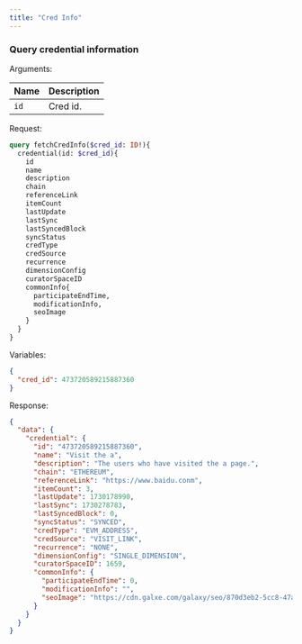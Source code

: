 ```yaml
---
title: "Cred Info"
---
```


### Query credential information

Arguments:

| Name     | Description       |
|----------|-------------------|
| `id`     | Cred id.          |

Request:

```graphql
query fetchCredInfo($cred_id: ID!){
  credential(id: $cred_id){
    id
    name
    description
    chain
    referenceLink
    itemCount
    lastUpdate
    lastSync
    lastSyncedBlock
    syncStatus
    credType
    credSource
    recurrence
    dimensionConfig
    curatorSpaceID
    commonInfo{
      participateEndTime,
      modificationInfo,
      seoImage
    }
  }
}
```

Variables:

```json
{
  "cred_id": 473720589215887360
}
```

Response:
```json
{
  "data": {
    "credential": {
      "id": "473720589215887360",
      "name": "Visit the a",
      "description": "The users who have visited the a page.",
      "chain": "ETHEREUM",
      "referenceLink": "https://www.baidu.conm",
      "itemCount": 3,
      "lastUpdate": 1730178990,
      "lastSync": 1730278783,
      "lastSyncedBlock": 0,
      "syncStatus": "SYNCED",
      "credType": "EVM_ADDRESS",
      "credSource": "VISIT_LINK",
      "recurrence": "NONE",
      "dimensionConfig": "SINGLE_DIMENSION",
      "curatorSpaceID": 1659,
      "commonInfo": {
        "participateEndTime": 0,
        "modificationInfo": "",
        "seoImage": "https://cdn.galxe.com/galaxy/seo/870d3eb2-5cc8-47a4-965c-1a947c08e4f4.png"
      }
    }
  }
}
```